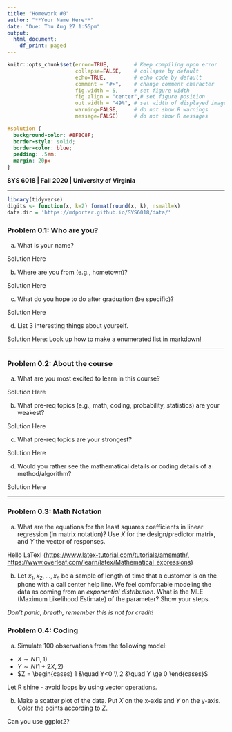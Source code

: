 ```yaml
---
title: "Homework #0"
author: "**Your Name Here**"
date: "Due: Thu Aug 27 1:55pm"
output: 
  html_document:
    df_print: paged
---
```


<!--- Below are global settings for knitr. You can override any of them by adding the changes to individual chunks --->

```r
knitr::opts_chunk$set(error=TRUE,        # Keep compiling upon error
                      collapse=FALSE,    # collapse by default
                      echo=TRUE,         # echo code by default
                      comment = "#>",    # change comment character
                      fig.width = 5,     # set figure width
                      fig.align = "center",# set figure position
                      out.width = "49%", # set width of displayed images
                      warning=FALSE,     # do not show R warnings
                      message=FALSE)     # do not show R messages
```

<!--- Solution Region --->
```css
#solution {
  background-color: #8FBC8F;
  border-style: solid;
  border-color: blue;
  padding: .5em;
  margin: 20px
}
```


**SYS 6018 | Fall 2020 | University of Virginia **

*******************************************

<!--- Load Required R packages here --->
```r
library(tidyverse)
digits <- function(x, k=2) format(round(x, k), nsmall=k)
data.dir = 'https://mdporter.github.io/SYS6018/data/'
```

### Problem 0.1: Who are you?

a. What is your name? 

<div id="solution">
Solution Here
</div>

b. Where are you from (e.g., hometown)? 

<div id="solution">
Solution Here
</div>

c. What do you hope to do after graduation (be specific)?  

<div id="solution">
Solution Here
</div>

d. List 3 interesting things about yourself. 

<div id="solution">
Solution Here: Look up how to make a enumerated list in markdown! 
</div>


----------

### Problem 0.2: About the course

a. What are you most excited to learn in this course?

<div id="solution">
Solution Here
</div>


b. What pre-req topics (e.g., math, coding, probability, statistics) are your weakest? 

<div id="solution">
Solution Here
</div>


c. What pre-req topics are your strongest? 

<div id="solution">
Solution Here
</div>

d. Would you rather see the mathematical details or coding details of a method/algorithm? 

<div id="solution">
Solution Here
</div>

----------

### Problem 0.3: Math Notation

a. What are the equations for the least squares coefficients in linear regression (in matrix notation)? Use $X$ for the design/predictor matrix, and $Y$ the vector of responses. 

<div id="solution">
Hello LaTex! (<https://www.latex-tutorial.com/tutorials/amsmath/>, <https://www.overleaf.com/learn/latex/Mathematical_expressions>)
</div>


b. Let $x_1, x_2, \ldots, x_n$ be a sample of length of time that a customer is on the phone with a call center help line. We feel comfortable modeling the data as coming from an *exponential distribution*. What is the MLE (Maximum Likelihood Estimate) of the parameter?  Show your steps.

<div id="solution">
*Don't panic, breath, remember this is not for credit!*
</div>


### Problem 0.4: Coding

a. Simulate 100 observations from the following model:

- $X \sim N(1, 1)$
- $Y \sim N(1 + 2X, 2)$
- $Z = \begin{cases} 1 &\quad Y<0 \\ 2 &\quad Y \ge 0 \end{cases}$

<div id="solution">
Let R shine - avoid loops by using vector operations. 
</div>


b. Make a scatter plot of the data. Put $X$ on the x-axis and $Y$ on the y-axis. Color the points according to $Z$. 

<div id="solution">
Can you use ggplot2?
</div>









